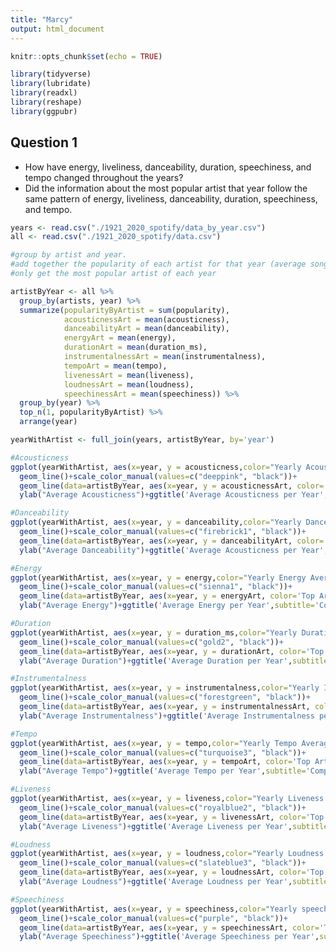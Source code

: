```yaml
---
title: "Marcy"
output: html_document
---
```


```r
knitr::opts_chunk$set(echo = TRUE)

library(tidyverse)
library(lubridate)
library(readxl)
library(reshape)
library(ggpubr)

```

## Question 1

- How have energy, liveliness, danceability, duration, speechiness, and tempo changed throughout the years?
- Did the information about the most popular artist that year follow the same pattern of energy, liveliness, danceability, duration, speechiness, and tempo. 

```r
years <- read.csv("./1921_2020_spotify/data_by_year.csv")
all <- read.csv("./1921_2020_spotify/data.csv")

```
```r
#group by artist and year. 
#add together the popularity of each artist for that year (average song value, add all song value, try both)
#only get the most popular artist of each year

artistByYear <- all %>%
  group_by(artists, year) %>%
  summarize(popularityByArtist = sum(popularity), 
            acousticnessArt = mean(acousticness), 
            danceabilityArt = mean(danceability),
            energyArt = mean(energy),
            durationArt = mean(duration_ms), 
            instrumentalnessArt = mean(instrumentalness), 
            tempoArt = mean(tempo), 
            livenessArt = mean(liveness), 
            loudnessArt = mean(loudness),
            speechinessArt = mean(speechiness)) %>%
  group_by(year) %>%
  top_n(1, popularityByArtist) %>%
  arrange(year)

yearWithArtist <- full_join(years, artistByYear, by='year')

#Acousticness
ggplot(yearWithArtist, aes(x=year, y = acousticness,color="Yearly Acousticness Average "))+
  geom_line()+scale_color_manual(values=c("deeppink", "black"))+
  geom_line(data=artistByYear, aes(x=year, y = acousticnessArt, color='Top Artists Acousticness'))+
  ylab("Average Acousticness")+ggtitle('Average Acousticness per Year',subtitle='Comparing best artist of the year\'s acousticness to average acousticness')

#Danceability
ggplot(yearWithArtist, aes(x=year, y = danceability,color="Yearly Danceability Average "))+
  geom_line()+scale_color_manual(values=c("firebrick1", "black"))+
  geom_line(data=artistByYear, aes(x=year, y = danceabilityArt, color='Top Artists Danceability'))+
  ylab("Average Danceability")+ggtitle('Average Acousticness per Year',subtitle='Comparing best artist of the year\'s danceability to average danceability')

#Energy
ggplot(yearWithArtist, aes(x=year, y = energy,color="Yearly Energy Average"))+
  geom_line()+scale_color_manual(values=c("sienna1", "black"))+
  geom_line(data=artistByYear, aes(x=year, y = energyArt, color='Top Artists Energy'))+
  ylab("Average Energy")+ggtitle('Average Energy per Year',subtitle='Comparing best artist of the year\'s energy to average energy')

#Duration
ggplot(yearWithArtist, aes(x=year, y = duration_ms,color="Yearly Duration Average"))+
  geom_line()+scale_color_manual(values=c("gold2", "black"))+
  geom_line(data=artistByYear, aes(x=year, y = durationArt, color='Top Artists Duration'))+
  ylab("Average Duration")+ggtitle('Average Duration per Year',subtitle='Comparing best artist of the year\'s duration to average duration')

#Instrumentalness
ggplot(yearWithArtist, aes(x=year, y = instrumentalness,color="Yearly Instrumentalness Average"))+
  geom_line()+scale_color_manual(values=c("forestgreen", "black"))+
  geom_line(data=artistByYear, aes(x=year, y = instrumentalnessArt, color='Top Artists Instrumentalness'))+
  ylab("Average Instrumentalness")+ggtitle('Average Instrumentalness per Year',subtitle='Comparing best artist of the year\'s instrumentalness to average instrumentalness')

#Tempo
ggplot(yearWithArtist, aes(x=year, y = tempo,color="Yearly Tempo Average"))+
  geom_line()+scale_color_manual(values=c("turquoise3", "black"))+
  geom_line(data=artistByYear, aes(x=year, y = tempoArt, color='Top Artists Tempo'))+
  ylab("Average Tempo")+ggtitle('Average Tempo per Year',subtitle='Comparing best artist of the year\'s tempo to average tempo')

#Liveness
ggplot(yearWithArtist, aes(x=year, y = liveness,color="Yearly Liveness Average"))+
  geom_line()+scale_color_manual(values=c("royalblue2", "black"))+
  geom_line(data=artistByYear, aes(x=year, y = livenessArt, color='Top Artists Liveness'))+
  ylab("Average Liveness")+ggtitle('Average Liveness per Year',subtitle='Comparing best artist of the year\'s liveness to average liveness')

#Loudness
ggplot(yearWithArtist, aes(x=year, y = loudness,color="Yearly Loudness Average"))+
  geom_line()+scale_color_manual(values=c("slateblue3", "black"))+
  geom_line(data=artistByYear, aes(x=year, y = loudnessArt, color='Top Artists Loudness'))+
  ylab("Average Loudness")+ggtitle('Average Loudness per Year',subtitle='Comparing best artist of the year\'s loudness to average loudness')

#Speechiness
ggplot(yearWithArtist, aes(x=year, y = speechiness,color="Yearly speechiness Average"))+
  geom_line()+scale_color_manual(values=c("purple", "black"))+
  geom_line(data=artistByYear, aes(x=year, y = speechinessArt, color='Top Artists Speechiness'))+
  ylab("Average Speechiness")+ggtitle('Average Speechiness per Year',subtitle='Comparing best artist of the year\'s speechiness to average speechiness')

```

```r


```



